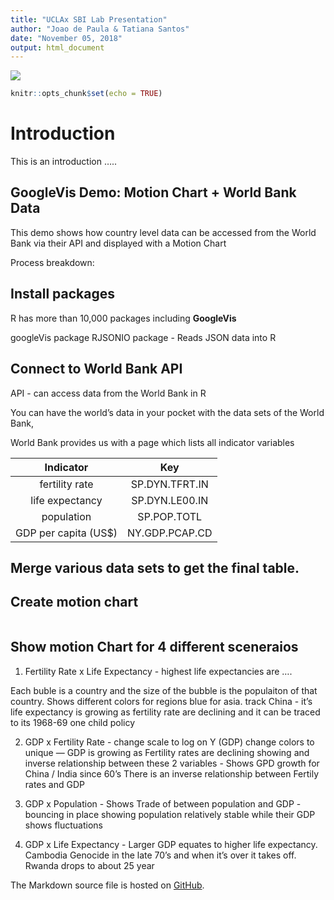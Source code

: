 ```yaml
---
title: "UCLAx SBI Lab Presentation"
author: "Joao de Paula & Tatiana Santos"
date: "November 05, 2018"
output: html_document
---
```


<img src="C:\Users\joao_\Dropbox\Data Science\UCLA\Git\UCLAx Silicon Beach Innovation Lab\Images\logo.jpg" >

```r
knitr::opts_chunk$set(echo = TRUE)
```

# Introduction

This is an introduction ..... 

<!-- Talk about how Data Science gives you super power .... -->

<!-- Mention why Data Science is important ... Say something about visualization -->



## GoogleVis Demo: Motion Chart + World Bank Data

This demo shows how country level data can be accessed from the World Bank via their API and displayed with a Motion Chart

Process breakdown:

<!-- Explain -->


## Install packages


R has more than 10,000 packages including  **GoogleVis**

googleVis package
RJSONIO package -  Reads JSON data into R

## Connect to World Bank API

<!-- Add code -->


API - can access data from the World Bank in R

You can have the world's data in your pocket with the data sets of the World Bank,

World Bank provides us with a page which lists all indicator variables



| Indicator | Key |
|:--------------------:|:--------------:|
| fertility rate | SP.DYN.TFRT.IN |
| life expectancy | SP.DYN.LE00.IN |
| population | SP.POP.TOTL |
| GDP per capita (US$) | NY.GDP.PCAP.CD |

## Merge various data sets to get the final table. 

<!-- Show final table -->

<!-- Talk about data set - how many countries, size of data, years, etc ... -->

## Create motion chart



```r



```

<!-- Run visualization and explain -->


## Show motion Chart for 4 different sceneraios

1) Fertility Rate x Life Expectancy - highest life expectancies are .... 
<!-- Japan, etc ... -->

Each buble is a country and the size of the bubble is the populaiton of that country. Shows  different colors for regions blue for asia. track China - it's life expectancy is growing as fertility rate are declining and it can be traced to  its  1968-69 one child policy

2) GDP x Fertility Rate - change scale to log on Y (GDP) change colors to unique --- GDP is growing as Fertility rates are declining showing and inverse relationship between these 2 variables - Shows GPD growth for China / India since 60's
There is an inverse relationship between Fertily rates and GDP

3) GDP x Population -  Shows Trade of between population and GDP - bouncing in place showing population relatively stable while their GDP shows fluctuations


4) GDP x Life Expectancy - Larger GDP equates to higher life expectancy. Cambodia Genocide in the late 70's and when it's over it takes off. Rwanda drops to about 25 year 


<!-- Need to update link bellow -->

The Markdown source file is hosted on [GitHub](https://github.com/jackdepaula/Data-Sets).